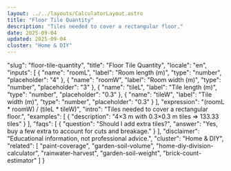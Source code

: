 ```yaml
---
layout: ../../layouts/CalculatorLayout.astro
title: "Floor Tile Quantity"
description: "Tiles needed to cover a rectangular floor."
date: 2025-09-04
updated: 2025-09-04
cluster: "Home & DIY"
---
```


  "slug": "floor-tile-quantity",
  "title": "Floor Tile Quantity",
  "locale": "en",
  "inputs": [
    {
      "name": "roomL",
      "label": "Room length (m)",
      "type": "number",
      "placeholder": "4"
    },
    {
      "name": "roomW",
      "label": "Room width (m)",
      "type": "number",
      "placeholder": "3"
    },
    {
      "name": "tileL",
      "label": "Tile length (m)",
      "type": "number",
      "placeholder": "0.3"
    },
    {
      "name": "tileW",
      "label": "Tile width (m)",
      "type": "number",
      "placeholder": "0.3"
    }
  ],
  "expression": "(roomL * roomW) / (tileL * tileW)",
  "intro": "Tiles needed to cover a rectangular floor.",
  "examples": [
    {
      "description": "4×3 m with 0.3×0.3 m tiles ⇒ 133.33 tiles"
    }
  ],
  "faqs": [
    {
      "question": "Should I add extra tiles?",
      "answer": "Yes, buy a few extra to account for cuts and breakage."
    }
  ],
  "disclaimer": "Educational information, not professional advice.",
  "cluster": "Home & DIY",
  "related": [
    "paint-coverage",
    "garden-soil-volume",
    "home-diy-division-calculator",
    "rainwater-harvest",
    "garden-soil-weight",
    "brick-count-estimator"
  ]
}

<Calculator schema={schema} />
